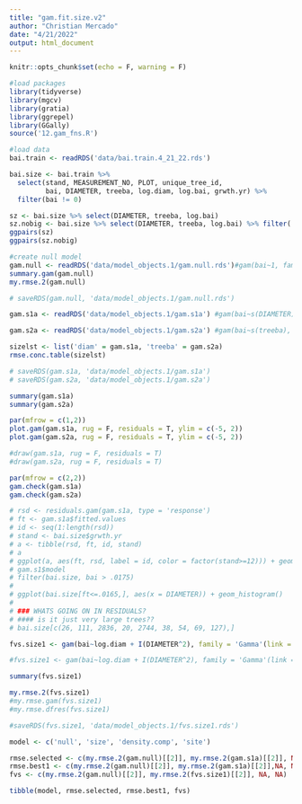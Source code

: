 ```yaml
---
title: "gam.fit.size.v2"
author: "Christian Mercado"
date: "4/21/2022"
output: html_document
---
```


```r
knitr::opts_chunk$set(echo = F, warning = F)

#load packages
library(tidyverse)
library(mgcv)
library(gratia)
library(ggrepel)
library(GGally)
source('12.gam_fns.R')

#load data
bai.train <- readRDS('data/bai.train.4_21_22.rds')

bai.size <- bai.train %>% 
  select(stand, MEASUREMENT_NO, PLOT, unique_tree_id, 
         bai, DIAMETER, treeba, log.diam, log.bai, grwth.yr) %>% 
  filter(bai != 0)

```

```r
sz <- bai.size %>% select(DIAMETER, treeba, log.bai)
sz.nobig <- bai.size %>% select(DIAMETER, treeba, log.bai) %>% filter(!(DIAMETER > 30))
ggpairs(sz)
ggpairs(sz.nobig)
```


```r
#create null model
gam.null <- readRDS('data/model_objects.1/gam.null.rds')#gam(bai~1, family = 'Gamma'(link = log), data = bai.size)
summary.gam(gam.null)
my.rmse.2(gam.null)

# saveRDS(gam.null, 'data/model_objects.1/gam.null.rds')
```

```r
gam.s1a <- readRDS('data/model_objects.1/gam.s1a') #gam(bai~s(DIAMETER), family = 'Gamma'(link = log), data = bai.size[bai.size$unique_tree_id != 15431,], method = 'ML') #without giant trees

gam.s2a <- readRDS('data/model_objects.1/gam.s2a') #gam(bai~s(treeba), family = 'Gamma'(link = log), data = bai.size[bai.size$unique_tree_id != 15431,], method = 'ML') #without giant trees

sizelst <- list('diam' = gam.s1a, 'treeba' = gam.s2a)
rmse.conc.table(sizelst)

# saveRDS(gam.s1a, 'data/model_objects.1/gam.s1a')
# saveRDS(gam.s2a, 'data/model_objects.1/gam.s2a')
```

```r

summary(gam.s1a)
summary(gam.s2a)

par(mfrow = c(1,2))
plot.gam(gam.s1a, rug = F, residuals = T, ylim = c(-5, 2))
plot.gam(gam.s2a, rug = F, residuals = T, ylim = c(-5, 2))

#draw(gam.s1a, rug = F, residuals = T)
#draw(gam.s2a, rug = F, residuals = T)

par(mfrow = c(2,2))
gam.check(gam.s1a)
gam.check(gam.s2a)

```

```r
# rsd <- residuals.gam(gam.s1a, type = 'response')
# ft <- gam.s1a$fitted.values
# id <- seq(1:length(rsd))
# stand <- bai.size$grwth.yr
# a <- tibble(rsd, ft, id, stand)
# a
# ggplot(a, aes(ft, rsd, label = id, color = factor(stand>=12))) + geom_point(alpha = .2) + geom_label_repel()
# gam.s1$model
# filter(bai.size, bai > .0175)
# 
# ggplot(bai.size[ft<=.0165,], aes(x = DIAMETER)) + geom_histogram()
# 
# ### WHATS GOING ON IN RESIDUALS?
# #### is it just very large trees??
# bai.size[c(26, 111, 2836, 20, 2744, 38, 54, 69, 127),]


```

```r

fvs.size1 <- gam(bai~log.diam + I(DIAMETER^2), family = 'Gamma'(link = log), data = bai.size[bai.size$unique_tree_id!=15431,], method = 'ML') #readRDS('data/model_objects.1/fvs.size1') 

#fvs.size1 <- gam(bai~log.diam + I(DIAMETER^2), family = 'Gamma'(link = log), data = bai.size[bai.size$unique_tree_id!=15431,])

summary(fvs.size1)

my.rmse.2(fvs.size1)
#my.rmse.gam(fvs.size1)
#my.rmse.dfres(fvs.size1)

#saveRDS(fvs.size1, 'data/model_objects.1/fvs.size1.rds')
```

```r
model <- c('null', 'size', 'density.comp', 'site')

rmse.selected <- c(my.rmse.2(gam.null)[[2]], my.rmse.2(gam.s1a)[[2]], NA, NA)
rmse.best1 <- c(my.rmse.2(gam.null)[[2]], my.rmse.2(gam.s1a)[[2]],NA, NA)
fvs <- c(my.rmse.2(gam.null)[[2]], my.rmse.2(fvs.size1)[[2]], NA, NA)

tibble(model, rmse.selected, rmse.best1, fvs)

```


